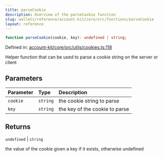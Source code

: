 ```yaml
---
title: parseCookie
description: Overview of the parseCookie function
slug: wallets/reference/account-kit/core/src/functions/parseCookie
layout: reference
---
```


```ts
function parseCookie(cookie, key): undefined | string;
```

Defined in: [account-kit/core/src/utils/cookies.ts:118](https://github.com/alchemyplatform/aa-sdk/blob/49e74eee8606f480b200b4612d00d950da8a8742/account-kit/core/src/utils/cookies.ts#L118)

Helper function that can be used to parse a cookie string on the server or client

## Parameters

| Parameter | Type     | Description                    |
| :-------- | :------- | :----------------------------- |
| `cookie`  | `string` | the cookie string to parse     |
| `key`     | `string` | the key of the cookie to parse |

## Returns

`undefined` | `string`

the value of the cookie given a key if it exists, otherwise undefined
